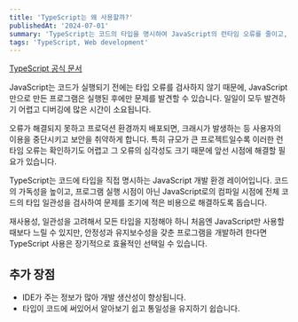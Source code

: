 ```yaml
---
title: 'TypeScript는 왜 사용할까?'
publishedAt: '2024-07-01'
summary: 'TypeScript는 코드의 타입을 명시하여 JavaScript의 런타임 오류를 줄이고, 코드 가독성과 유지보수성을 향상시킵니다. 초기에는 느릴 수 있지만 장기적으로 안정적인 프로그램 개발에 효율적입니다.'
tags: 'TypeScript, Web development'
---
```


[TypeScript 공식 문서](https://www.typescriptlang.org/ko/docs/handbook/typescript-in-5-minutes.html)

JavaScript는 코드가 실행되기 전에는 타입 오류를 검사하지 않기 때문에, JavaScript만으로 만든 프로그램은 실행된 후에만 문제를 발견할 수 있습니다. 일일이 모두 발견하기 어렵고 디버깅에 많은 시간이 소요됩니다.

오류가 해결되지 못하고 프로덕션 환경까지 배포되면, 크래시가 발생하는 등 사용자의 이용을 중단시키고 보안을 취약하게 합니다. 특히 규모가 큰 프로젝트일수록 이러한 런타임 오류는 확인하기도 어렵고 그 오류의 심각성도 크기 때문에 앞선 시점에 해결할 필요가 있습니다.

TypeScript는 코드에 타입을 직접 명시하는 JavaScript 개발 환경 레이어입니다. 코드의 가독성을 높이고, 프로그램 실행 시점이 아닌 JavaScript로의 컴파일 시점에 전체 코드의 타입 일관성을 검사하여 문제를 조기에 적은 비용으로 해결하도록 돕습니다.

재사용성, 일관성을 고려해서 모든 타입을 지정해야 하니 처음엔 JavaScript만 사용할 때보다 느릴 수 있지만, 안정성과 유지보수성을 갖춘 프로그램을 개발하려 한다면 TypeScript 사용은 장기적으로 효율적인 선택일 수 있습니다.

## 추가 장점

- IDE가 주는 정보가 많아 개발 생산성이 향상됩니다.
- 타입이 코드에 써있어서 알아보기 쉽고 통일성을 유지하기 쉽습니다.
